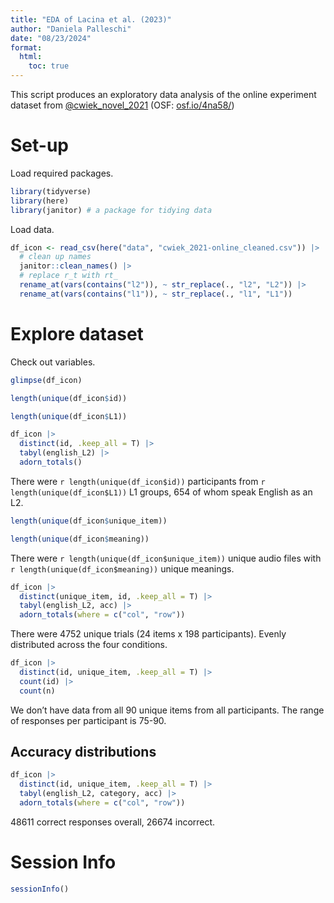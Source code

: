 ```yaml
---
title: "EDA of Lacina et al. (2023)"
author: "Daniela Palleschi"
date: "08/23/2024"
format:
  html:
    toc: true
---
```


This script produces an exploratory data analysis of the online experiment dataset from [@cwiek_novel_2021](https://doi.org/10.1038/s41598-021-89445-4) (OSF: [osf.io/4na58/](https://osf.io/4na58/))

# Set-up

Load required packages.

```r
library(tidyverse)
library(here)
library(janitor) # a package for tidying data
```

Load data.

```r
df_icon <- read_csv(here("data", "cwiek_2021-online_cleaned.csv")) |> 
  # clean up names
  janitor::clean_names() |> 
  # replace r_t with rt_
  rename_at(vars(contains("l2")), ~ str_replace(., "l2", "L2")) |> 
  rename_at(vars(contains("l1")), ~ str_replace(., "l1", "L1"))
```

# Explore dataset

Check out variables.

```r
glimpse(df_icon)
```

```r
length(unique(df_icon$id))
```

```r
length(unique(df_icon$L1))
```

```r
df_icon |> 
  distinct(id, .keep_all = T) |> 
  tabyl(english_L2) |> 
  adorn_totals()
```


There were `r length(unique(df_icon$id))` participants from `r length(unique(df_icon$L1))` L1 groups, 654 of whom speak English as an L2.

```r
length(unique(df_icon$unique_item))
```

```r
length(unique(df_icon$meaning))
```

There were `r length(unique(df_icon$unique_item))` unique audio files with `r length(unique(df_icon$meaning))` unique meanings.

```r
df_icon |> 
  distinct(unique_item, id, .keep_all = T) |> 
  tabyl(english_L2, acc) |> 
  adorn_totals(where = c("col", "row"))
```

There were 4752 unique trials (24 items x 198 participants). Evenly distributed across the four conditions.


```r
df_icon |> 
  distinct(id, unique_item, .keep_all = T) |> 
  count(id) |> 
  count(n)
```

We don't have data from all 90 unique items from all participants. The range of responses per participant is 75-90.

## Accuracy distributions

```r
df_icon |> 
  distinct(id, unique_item, .keep_all = T) |> 
  tabyl(english_L2, category, acc) |> 
  adorn_totals(where = c("col", "row"))
```

48611 correct responses overall, 26674 incorrect.

# Session Info

```r
sessionInfo()
```







